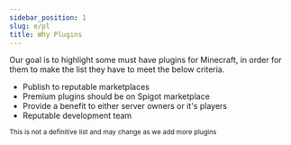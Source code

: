 ```yaml
---
sidebar_position: 1
slug: e/pl
title: Why Plugins
---
```


Our goal is to highlight some must have plugins for Minecraft, in order for them to make the list they have to meet the below criteria.

<ul class="pl-5 list-disc">
    <li>Publish to reputable marketplaces</li>
    <li>Premium plugins should be on Spigot marketplace</li>
    <li>Provide a benefit to either server owners or it's players</li>
    <li>Reputable development team</li>
</ul>

<small>This is not a definitive list and may change as we add more plugins</small>
